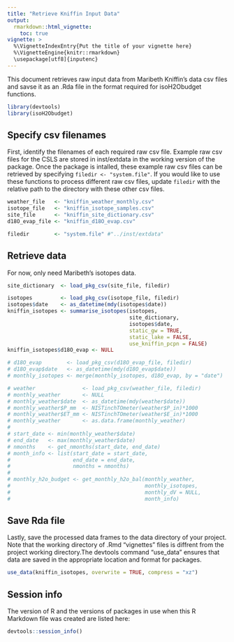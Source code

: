 ```yaml
---
title: "Retrieve Kniffin Input Data"
output: 
  rmarkdown::html_vignette:
    toc: true
vignette: >
  %\VignetteIndexEntry{Put the title of your vignette here}
  %\VignetteEngine{knitr::rmarkdown}
  \usepackage[utf8]{inputenc}
---
```


This document retrieves raw input data from Maribeth Kniffin's data csv files
and savse it as an .Rda file in the format required for isoH2Obudget functions.

```r
library(devtools)
library(isoH2Obudget)
```

## Specify csv filenames
First, identify the filenames of each required raw csv file. Example raw csv
files for the CSLS are stored in inst/extdata in the working version of the
package. Once the package is intalled, these example raw csv files can be
retrieved by specifying `filedir <- "system.file"`. If you would like to use
these functions to process different raw csv files, update `filedir` with the
relative path to the directory with these other csv files.

```r
weather_file   <- "kniffin_weather_monthly.csv"
isotope_file   <- "kniffin_isotope_samples.csv"
site_file      <- "kniffin_site_dictionary.csv"
d18O_evap_file <- "kniffin_d18O_evap.csv"

filedir        <- "system.file" #"../inst/extdata"
```

## Retrieve data
For now, only need Maribeth's isotopes data.

```r
site_dictionary  <- load_pkg_csv(site_file, filedir)

isotopes         <- load_pkg_csv(isotope_file, filedir)
isotopes$date    <- as_datetime(mdy(isotopes$date))
kniffin_isotopes <- summarise_isotopes(isotopes,
                                       site_dictionary,
                                       isotopes$date,
                                       static_gw = TRUE, 
                                       static_lake = FALSE, 
                                       use_kniffin_pcpn = FALSE)
kniffin_isotopes$d18O_evap <- NULL

# d18O_evap        <- load_pkg_csv(d18O_evap_file, filedir)
# d18O_evap$date   <- as_datetime(mdy(d18O_evap$date))
# monthly_isotopes <- merge(monthly_isotopes, d18O_evap, by = "date")

# weather               <- load_pkg_csv(weather_file, filedir)
# monthly_weather       <- NULL
# monthly_weather$date  <- as_datetime(mdy(weather$date))
# monthly_weather$P_mm  <- NISTinchTOmeter(weather$P_in)*1000
# monthly_weather$ET_mm <- NISTinchTOmeter(weather$E_in)*1000
# monthly_weather       <- as.data.frame(monthly_weather)
# 
# start_date <- min(monthly_weather$date)
# end_date   <- max(monthly_weather$date)
# nmonths    <- get_nmonths(start_date, end_date)
# month_info <- list(start_date = start_date, 
#                    end_date = end_date, 
#                    nmonths = nmonths)
# 
# monthly_h2o_budget <- get_monthly_h2o_bal(monthly_weather, 
#                                           monthly_isotopes,
#                                           monthly_dV = NULL,
#                                           month_info)
```

## Save Rda file
Lastly, save the processed data frames to the data directory of your project.
Note that the working directory of .Rmd "vignettes" files is diffrent from the
project working directory.The devtools command "use_data" ensures that data are
saved in the appropriate location and format for packages.

```r
use_data(kniffin_isotopes, overwrite = TRUE, compress = "xz")
```

## Session info
The version of R and the versions of packages in use when this R Markdown file
was created are listed here:

```r
devtools::session_info()
```

